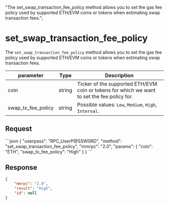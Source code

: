   "The set_swap_transaction_fee_policy method allows you to set the gas fee policy used by supported ETH/EVM coins or tokens when estimating swap transaction fees.";

# set\_swap\_transaction\_fee\_policy

The `set_swap_transaction_fee_policy` method allows you to set the gas fee policy used by supported ETH/EVM coins or tokens when estimating swap transaction fees.

| parameter             | Type   | Description                                                                                 |
| --------------------- | ------ | ------------------------------------------------------------------------------------------- |
| coin                  | string | Ticker of the supported ETH/EVM coin or tokens for which we want to set the fee policy for. |
| swap\_tx\_fee\_policy | string | Possible values: `Low`, `Medium`, `High`, `Internal`.                                       |

## Request

<CodeGroup title="" tag="POST" label="set_swap_transaction_fee_policy" mm2MethodDecorate="true">
  ```json
  {
    "userpass": "RPC_UserP@SSW0RD",
    "method": "set_swap_transaction_fee_policy",
    "mmrpc": "2.0",
    "params": {
      "coin": "ETH",
      "swap_tx_fee_policy": "High"
    }
  }
  ```
</CodeGroup>

## Response

```json
{
    "mmrpc": "2.0",
    "result": "High",
    "id": null
}
```
